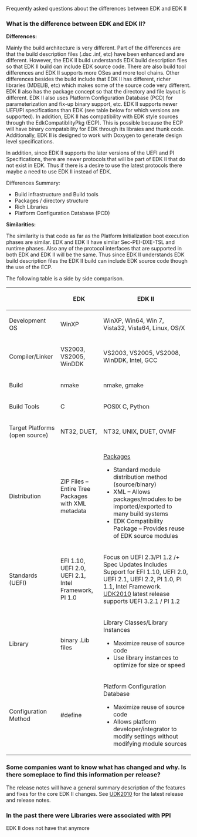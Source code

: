 <!-- [[Category:EDK]] -->
<!-- [[Category:EDKII]] -->
<!-- [[Category:UDK2010]] -->

Frequently asked questions about the differences between EDK and EDK II

===What is the difference between EDK and EDK II?===
'''Differences:'''

Mainly the build architecture is very different. Part of the differences are that the build description files (.dsc .inf, etc) have been enhanced and are different. However, the EDK II build understands EDK build description files so that EDK II build can include EDK source code. There are also build tool differences and EDK II supports more OSes and more tool chains.
Other differences besides the build include that EDK II has different, richer libraries (MDELIB, etc) which makes some of the source code very different. EDK II also has the package concept so that the directory and file layout is different. 
EDK II also uses Platform Configuration Database (PCD) for parameterization and fix-up binary support, etc. 
EDK II supports newer UEFI/PI specifications than EDK (see table below for which versions are supported). 
In addition, EDK II has compatibility with EDK style sources through the EdkCompatiblityPkg (ECP). This is possible because the ECP will have binary compatability for EDK through its libraies and thunk code.
Additionally, EDK II is designed to work with Doxygen to generate design level specifications. 

In addition, since EDK II supports the later versions of the UEFI and PI Specifications, there are newer protocols that will be part of EDK II that do not exist in EDK. Thus if there is a desire to use the latest protocols there maybe a need to use EDK II instead of EDK.

Differences Summary:
* Build infrastructure and Build tools
* Packages / directory structure
* Rich Libraries
* Platform Configuration Database (PCD)


'''Similarities:'''

The similarity is that code as far as the Platform Initialization boot execution phases are similar. EDK and EDK II have similar Sec-PEI-DXE-TSL and runtime phases. Also any of the protocol interfaces that are supported in both EDK and EDK II will be the same. Thus since EDK II understands EDK build description files the EDK II build can include EDK source code though the use of the ECP.



The following table is a side by side comparison.
{| class="wikitable"
|-
! 
! EDK
! EDK II
|-
| Development OS 
| WinXP
| WinXP, Win64, Win 7, Vista32, Vista64, Linux, OS/X
|-
| Compiler/Linker
| VS2003, VS2005, WinDDK
| VS2003, VS2005, VS2008, WinDDK, Intel, GCC
|-
| Build
| nmake
| nmake, gmake
|-
|Build Tools
|C
|POSIX C, Python
|-
|Target Platforms (open source)
|NT32, DUET, 
|NT32, UNIX, DUET, OVMF
|-
|Distribution
|ZIP Files – Entire Tree	Packages with XML metadata
| [[EDKII Packages|Packages]]
*Standard module distribution method (source/binary)
*XML – Allows packages/modules to be imported/exported to many build systems
*EDK Compatibility Package – Provides reuse of EDK source modules

|-
|Standards (UEFI)
|EFI 1.10, UEFI 2.0, UEFI 2.1, Intel Framework, PI 1.0
|Focus on UEFI 2.3/PI 1.2 /+ Spec Updates
Includes Support for EFI 1.10, UEFI 2.0, UEFI 2.1, UEFI 2.2, PI 1.0, PI 1.1, Intel Framework. [[UDK2010]] latest release supports UEFI 3.2.1 / PI 1.2
|-
| Library
| binary .Lib files
|Library Classes/Library Instances
*Maximize reuse of source code
*Use library instances to optimize for size or speed
|-
|Configuration Method
|#define
|Platform Configuration Database
*Maximize reuse of source code
*Allows platform developer/integrator to modify settings without modifying module sources
|}

===Some companies want to know what has changed and why. Is there someplace to find this information per release?===
  	
The release notes will have a general summary description of the features and fixes for the core EDK II changes.  See [[UDK2010]] for the latest release and release notes.

===In the past there were Libraries were associated with PPI===
EDK II does not have that anymore